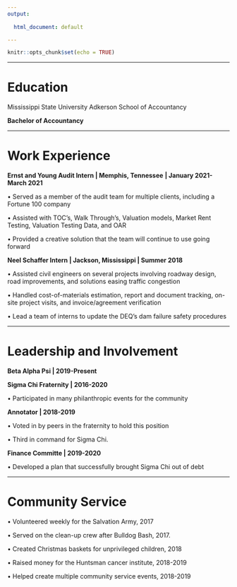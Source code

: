 ```yaml
---
output:
 
  html_document: default

---
```


```r
knitr::opts_chunk$set(echo = TRUE)
```

\begin{center}

JOSHUA HAYDEN GRIMES

jg2135@.msstate.edu | 601-421-8478 | 110 McRae Pointe Madison, MS 39110

\end{center}

---------

# Education

Mississippi State University
Adkerson School of Accountancy

**Bachelor of Accountancy**



----

# Work Experience

**Ernst and Young Audit Intern | Memphis, Tennessee**           **| January 2021-March 2021**

  •	Served as a member of the audit team for multiple clients, including a Fortune 100 company

  •	Assisted with TOC’s, Walk Through’s, Valuation models, Market Rent Testing, Valuation Testing Data, and       OAR

  •	Provided a creative solution that the team will continue to use going forward


**Neel Schaffer Intern | Jackson, Mississippi | Summer 2018**

•	Assisted civil engineers on several projects involving roadway design, road improvements, and solutions easing traffic congestion

•	Handled cost-of-materials estimation, report and document tracking, on-site project visits, and invoice/agreement verification

•	Lead a team of interns to update the DEQ’s dam failure safety procedures


----

# Leadership and Involvement

**Beta Alpha Psi | 2019-Present**

**Sigma Chi Fraternity | 2016-2020**

•	Participated in many philanthropic events for the community

**Annotator | 2018-2019**

•	Voted in by peers in the fraternity to hold this position 

•	Third in command for Sigma Chi.

**Finance Committe | 2019-2020**

•	Developed a plan that successfully brought Sigma Chi out of debt

----

# Community Service

•	Volunteered weekly for the Salvation Army, 2017								

•	Served on the clean-up crew after Bulldog Bash, 2017. 

•	Created Christmas baskets for unprivileged children, 2018

•	Raised money for the Huntsman cancer institute, 2018-2019

•	Helped create multiple community service events, 2018-2019

